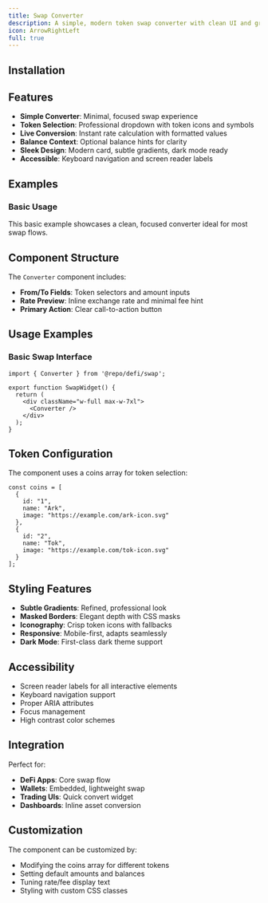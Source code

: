 ```yaml
---
title: Swap Converter
description: A simple, modern token swap converter with clean UI and great UX.
icon: ArrowRightLeft
full: true
---
```


<Preview path="defi-swap-basic" />

## Installation

<Installer packageName="defi-swap" />

## Features

- **Simple Converter**: Minimal, focused swap experience
- **Token Selection**: Professional dropdown with token icons and symbols
- **Live Conversion**: Instant rate calculation with formatted values
- **Balance Context**: Optional balance hints for clarity
- **Sleek Design**: Modern card, subtle gradients, dark mode ready
- **Accessible**: Keyboard navigation and screen reader labels

## Examples

### Basic Usage

<Preview path="defi-swap-basic" />

This basic example showcases a clean, focused converter ideal for most swap flows.

## Component Structure

The `Converter` component includes:

- **From/To Fields**: Token selectors and amount inputs
- **Rate Preview**: Inline exchange rate and minimal fee hint
- **Primary Action**: Clear call-to-action button

## Usage Examples

### Basic Swap Interface

```tsx
import { Converter } from '@repo/defi/swap';

export function SwapWidget() {
  return (
    <div className="w-full max-w-7xl">
      <Converter />
    </div>
  );
}
```

## Token Configuration

The component uses a coins array for token selection:

```tsx
const coins = [
  {
    id: "1",
    name: "Ark",
    image: "https://example.com/ark-icon.svg"
  },
  {
    id: "2", 
    name: "Tok",
    image: "https://example.com/tok-icon.svg"
  }
];
```

## Styling Features

- **Subtle Gradients**: Refined, professional look
- **Masked Borders**: Elegant depth with CSS masks
- **Iconography**: Crisp token icons with fallbacks
- **Responsive**: Mobile-first, adapts seamlessly
- **Dark Mode**: First-class dark theme support

## Accessibility

- Screen reader labels for all interactive elements
- Keyboard navigation support
- Proper ARIA attributes
- Focus management
- High contrast color schemes

## Integration

Perfect for:

- **DeFi Apps**: Core swap flow
- **Wallets**: Embedded, lightweight swap
- **Trading UIs**: Quick convert widget
- **Dashboards**: Inline asset conversion

## Customization

The component can be customized by:

- Modifying the coins array for different tokens
- Setting default amounts and balances
- Tuning rate/fee display text
- Styling with custom CSS classes
